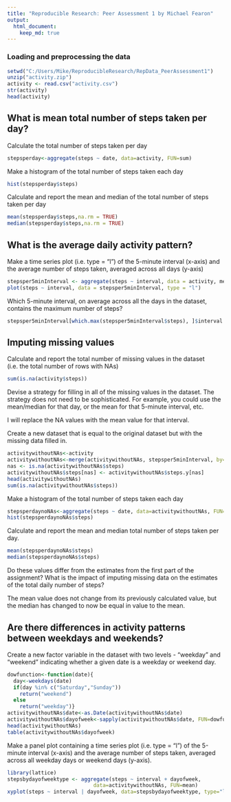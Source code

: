 ```yaml
---
title: "Reproducible Research: Peer Assessment 1 by Michael Fearon"
output: 
  html_document:
    keep_md: true
---
```



### Loading and preprocessing the data

```r
setwd("C:/Users/Mike/ReproducibleResearch/RepData_PeerAssessment1")
unzip("activity.zip")
activity <- read.csv("activity.csv")
str(activity)
head(activity)
```

## What is mean total number of steps taken per day?
Calculate the total number of steps taken per day
```r
stepsperday<-aggregate(steps ~ date, data=activity, FUN=sum)

```

Make a histogram of the total number of steps taken each day
```r
hist(stepsperday$steps)
```

Calculate and report the mean and median of the total number of steps taken per day
```r
mean(stepsperday$steps,na.rm = TRUE)
median(stepsperday$steps,na.rm = TRUE)
```
## What is the average daily activity pattern?
Make a time series plot (i.e. type = "l") of the 5-minute interval (x-axis) and the average number of steps taken, averaged across all days (y-axis)

```r
stepsper5minInterval <- aggregate(steps ~ interval, data = activity, mean, na.rm = TRUE)
plot(steps ~ interval, data = stepsper5minInterval, type = "l")
```

Which 5-minute interval, on average across all the days in the dataset, contains the maximum number of steps?

```r
stepsper5minInterval[which.max(stepsper5minInterval$steps), ]$interval
```

## Imputing missing values

Calculate and report the total number of missing values in the dataset (i.e. the total number of rows with NAs)
```r
sum(is.na(activity$steps))
```

Devise a strategy for filling in all of the missing values in the dataset. The strategy does not need to be sophisticated. For example, you could use the mean/median for that day, or the mean for that 5-minute interval, etc.

I will replace the NA values with the mean value for that interval.

Create a new dataset that is equal to the original dataset but with the missing data filled in.

```r
activitywithoutNAs<-activity
activitywithoutNAs<-merge(activitywithoutNAs, stepsper5minInterval, by="interval", suffixes=c("",".y"))
nas <- is.na(activitywithoutNAs$steps)
activitywithoutNAs$steps[nas] <- activitywithoutNAs$steps.y[nas]
head(activitywithoutNAs)
sum(is.na(activitywithoutNAs$steps))
```

Make a histogram of the total number of steps taken each day

```r
stepsperdaynoNAs<-aggregate(steps ~ date, data=activitywithoutNAs, FUN=sum)
hist(stepsperdaynoNAs$steps)
```
Calculate and report the mean and median total number of steps taken per day. 

```r
mean(stepsperdaynoNAs$steps)
median(stepsperdaynoNAs$steps)
```
Do these values differ from the estimates from the first part of the assignment? What is the impact of imputing missing data on the estimates of the total daily number of steps?

The mean value does not change from its previously calculated value, but the median has changed to now be equal in value to the mean.


## Are there differences in activity patterns between weekdays and weekends?

Create a new factor variable in the dataset with two levels - "weekday" and "weekend" indicating whether a given date is a weekday or weekend day.
```r
dowfunction<-function(date){
  day<-weekdays(date)
  if(day %in% c("Saturday","Sunday"))
    return("weekend")
  else
    return("weekday")}
activitywithoutNAs$date<-as.Date(activitywithoutNAs$date)
activitywithoutNAs$dayofweek<-sapply(activitywithoutNAs$date, FUN=dowfunction)
head(activitywithoutNAs)
table(activitywithoutNAs$dayofweek)
```
Make a panel plot containing a time series plot (i.e. type = "l") of the 5-minute interval (x-axis) and the average number of steps taken, averaged across all weekday days or weekend days (y-axis). 

```r
library(lattice)
stepsbydayofweektype <- aggregate(steps ~ interval + dayofweek,
                            data=activitywithoutNAs, FUN=mean)
xyplot(steps ~ interval | dayofweek, data=stepsbydayofweektype, type="l", grid=T, layout=c(1,2))


```